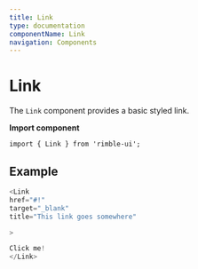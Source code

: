 ```yaml
---
title: Link
type: documentation
componentName: Link
navigation: Components
---
```


# Link

The `Link` component provides a basic styled link.

**Import component**
```lang=jsx
import { Link } from 'rimble-ui';
```

## Example

```js is=react-live
<Link
href="#!"
target="_blank"
title="This link goes somewhere"

>

Click me!
</Link>
```
